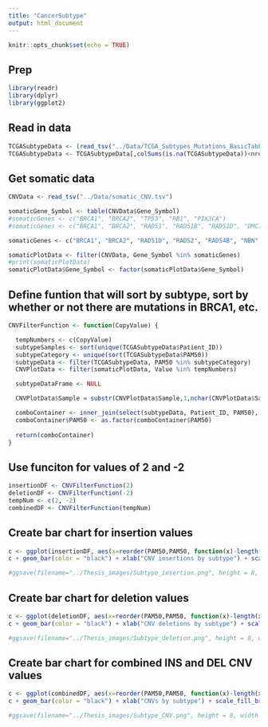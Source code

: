 ```yaml
---
title: "CancerSubtype"
output: html_document
---
```


```r
knitr::opts_chunk$set(echo = TRUE)
```

## Prep

```r
library(readr)
library(dplyr)
library(ggplot2)
```

## Read in data

```r
TCGASubtypeData <- (read_tsv("../Data/TCGA_Subtypes_Mutations_BasicTabFormatted.txt"))
TCGASubtypeData <- TCGASubtypeData[,colSums(is.na(TCGASubtypeData))<nrow(TCGASubtypeData)]
```

## Get somatic data

```r
CNVData <- read_tsv("../Data/somatic_CNV.tsv")
```


```r
somaticGene_Symbol <- table(CNVData$Gene_Symbol)
#somaticGenes <- c("BRCA1", "BRCA2", "TP53", "RB1", "PIK3CA")
#somaticGenes <- c("BRCA1", "BRCA2", "RAD51", "RAD51B", "RAD51D", "DMC1", "XRCC2", "XRCC3", "RAD52", "RAD54L", "RAD54B", "SHFM1", "RAD50", "MRE11A", "NBN", "RBBP8", "MUS81", "EME1", "EME2", "GIYD1", "GIYD2", "GEN1")

somaticGenes <- c("BRCA1", "BRCA2", "RAD51D", "RAD52", "RAD54B", "NBN",  "MUS81", "EME2", "GIYD1", "GIYD2")

somaticPlotData <- filter(CNVData, Gene_Symbol %in% somaticGenes)
#print(somaticPlotData)
somaticPlotData$Gene_Symbol <- factor(somaticPlotData$Gene_Symbol)
```

## Define funtion that will sort by subtype, sort by whether or not there are mutations in BRCA1, etc.

```r
CNVFilterFunction <- function(CopyValue) {

  tempNumbers <- c(CopyValue)
  subtypeSamples <- sort(unique(TCGASubtypeData$Patient_ID))
  subtypeCategory <- unique(sort(TCGASubtypeData$PAM50))
  subtypeData <- filter(TCGASubtypeData, PAM50 %in% subtypeCategory)
  CNVPlotData <- filter(somaticPlotData, Value %in% tempNumbers)

  subtypeDataFrame <- NULL

  CNVPlotData$Sample = substr(CNVPlotData$Sample,1,nchar(CNVPlotData$Sample)-3)

  comboContainer <- inner_join(select(subtypeData, Patient_ID, PAM50), CNVPlotData, by = c("Patient_ID" = "Sample"))
  comboContainer$PAM50 <- as.factor(comboContainer$PAM50)
  
  return(comboContainer)
}
```

## Use funciton for values of 2 and -2

```r
insertionDF <- CNVFilterFunction(2)
deletionDF <- CNVFilterFunction(-2)
tempNum <- c(2, -2)
combinedDF <- CNVFilterFunction(tempNum)
```

## Create bar chart for insertion values

```r
c <- ggplot(insertionDF, aes(x=reorder(PAM50,PAM50, function(x)-length(x)), fill=Gene_Symbol))
c + geom_bar(color = "black") + xlab("CNV insertions by subtype") + scale_fill_brewer()

#ggsave(filename="../Thesis_images/Subtype_insertion.png", height = 8, width = 9, units = "in")
```

## Create bar chart for deletion values

```r
c <- ggplot(deletionDF, aes(x=reorder(PAM50,PAM50, function(x)-length(x)), fill=Gene_Symbol))
c + geom_bar(color = "black") + xlab("CNV deletions by subtype") + scale_fill_brewer()

#ggsave(filename="../Thesis_images/Subtype_deletion.png", height = 8, width = 9, units = "in")
```

## Create bar chart for combined INS and DEL CNV values

```r
c <- ggplot(combinedDF, aes(x=reorder(PAM50,PAM50, function(x)-length(x)), fill=Gene_Symbol))
c + geom_bar(color = "black") + xlab("CNVs by subtype") + scale_fill_brewer()

#ggsave(filename="../Thesis_images/Subtype_CNV.png", height = 8, width = 9, units = "in")
```